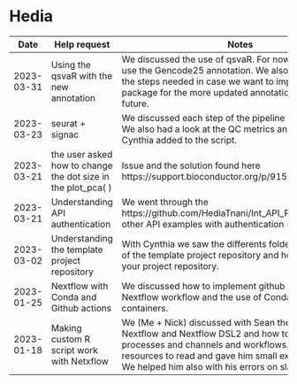 # Hedia

| Date | Help request | Notes |
| ---- | ------------ | ----- |
| 2023-03-31 | Using the qsvaR with the new annotation | We discussed the use of qsvaR. For now the qsvaR only use the Gencode25 annotation. We also commented on the steps needed in case we want to implement the package for the more updated annotation versions in the future. |
| 2023-03-23 | seurat + signac | We discussed each step of the pipeline and the outputs. We also had a look at the QC metrics and the code that Cynthia added to the script. |
| 2023-03-21 | the user asked how to change the dot size in the plot_pca( ) | Issue and the solution found here https://support.bioconductor.org/p/9150363/#9150404 |
| 2023-03-21 | Understanding API authentication | We went through the  https://github.com/HediaTnani/Int_API_R. Then we saw other API examples with authentication (github, ....). |
| 2023-03-02 | Understanding the template project repository | With Cynthia we saw the differents folders that are part of the template project repository and how to organize your project repository. |
| 2023-01-25 | Nextflow with Conda and Github actions | We discussed how to implement github actions with Nextflow workflow and the use of Conda and/or Docker containers. |
| 2023-01-18 | Making custom R script work with Netxflow | We (Me + Nick) discussed with Sean the basics of Nextflow and Nextflow DSL2 and how to make processes and channels and workflows. We gave him resources to read  and gave him small examplesto follow. We helped him also with his errors on slack. |

